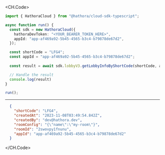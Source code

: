 
<CH.Code>
```typescript GetLobbyInfoByShortCode.ts
import { HathoraCloud } from "@hathora/cloud-sdk-typescript";

async function run() {
  const sdk = new HathoraCloud({
    hathoraDevToken: "<YOUR_BEARER_TOKEN_HERE>",
    appId: "app-af469a92-5b45-4565-b3c4-b79878de67d2",
  });

  const shortCode = "LFG4";
  const appId = "app-af469a92-5b45-4565-b3c4-b79878de67d2";
  
  const result = await sdk.lobbyV3.getLobbyInfoByShortCode(shortCode, appId);

  // Handle the result
  console.log(result)
}

run();
```
---

```json Example Response
  {
    "shortCode": "LFG4",
    "createdAt": "2023-11-08T03:49:54.842Z",
    "createdBy": "dev@hathora.dev",
    "roomConfig": "{\"name\":\"my-room\"}",
    "roomId": "2swovpy1fnunu",
    "appId": "app-af469a92-5b45-4565-b3c4-b79878de67d2"
  }
```
</CH.Code>
